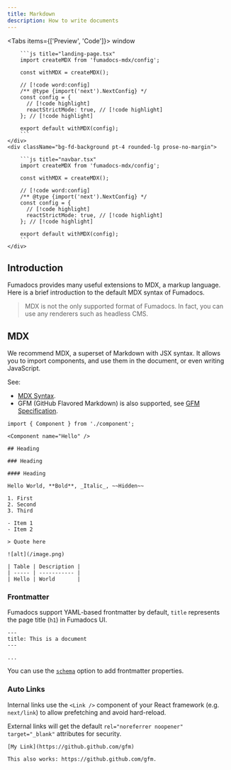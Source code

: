 ```yaml
---
title: Markdown
description: How to write documents
---
```





<Tabs items={['Preview', 'Code']}>
  <Tab>
    window
  </Tab>
  <Tab>
    <div className="bg-fd-background rounded-lg prose-no-margin">

        ```js title="landing-page.tsx"
        import createMDX from 'fumadocs-mdx/config';

        const withMDX = createMDX();

        // [!code word:config]
        /** @type {import('next').NextConfig} */
        const config = {
          // [!code highlight]
          reactStrictMode: true, // [!code highlight]
        }; // [!code highlight]

        export default withMDX(config);
        ```
    </div>
    <div className="bg-fd-background pt-4 rounded-lg prose-no-margin">

        ```js title="navbar.tsx"
        import createMDX from 'fumadocs-mdx/config';

        const withMDX = createMDX();

        // [!code word:config]
        /** @type {import('next').NextConfig} */
        const config = {
          // [!code highlight]
          reactStrictMode: true, // [!code highlight]
        }; // [!code highlight]

        export default withMDX(config);
        ```
    </div>

  </Tab>
</Tabs>



## Introduction

Fumadocs provides many useful extensions to MDX, a markup language. Here is a brief introduction to the default MDX syntax of Fumadocs.

> MDX is not the only supported format of Fumadocs. In fact, you can use any renderers such as headless CMS.



## MDX

We recommend MDX, a superset of Markdown with JSX syntax.
It allows you to import components, and use them in the document, or even writing JavaScript.

See:

- [MDX Syntax](https://mdxjs.com/docs/what-is-mdx/#mdx-syntax).
- GFM (GitHub Flavored Markdown) is also supported, see [GFM Specification](https://github.github.com/gfm).

```mdx
import { Component } from './component';

<Component name="Hello" />

## Heading

### Heading

#### Heading

Hello World, **Bold**, _Italic_, ~~Hidden~~

1. First
2. Second
3. Third

- Item 1
- Item 2

> Quote here

![alt](/image.png)

| Table | Description |
| ----- | ----------- |
| Hello | World       |
```

### Frontmatter

Fumadocs support YAML-based frontmatter by default, `title` represents the page title (`h1`) in Fumadocs UI.

```mdx
---
title: This is a document
---

...
```

<Callout title='In Fumadocs MDX'>

You can use the [`schema`](/docs/mdx/collections#schema-1) option to add frontmatter properties.

</Callout>

### Auto Links

Internal links use the `<Link />` component of your React framework (e.g. `next/link`) to allow prefetching and avoid hard-reload.

External links will get the default `rel="noreferrer noopener" target="_blank"` attributes for security.

```mdx
[My Link](https://github.github.com/gfm)

This also works: https://github.github.com/gfm.
```
